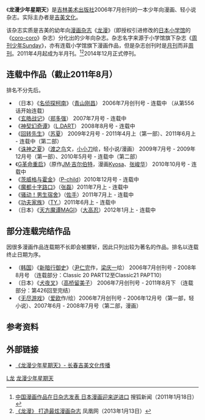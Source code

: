 {{Notability Unreferenced |time=2014-12-11T03:11:29+00:00}}
{{Infobox Magazine
| title = 龙漫少年星期天
| image_file = Longman Shaonian Jul 2006 Cover.jpg
| image_size = 
| image_caption = 2006年7月创刊号封面
| editor = 
| editor_title = 
| staff_writer = 
| frequency = 每月10日、20日出版
| circulation = 
| category = [[漫画|漫画]]、[[轻小说|轻小说]][[杂志|杂志]]
| company = [[吉林美术出版社|吉林美术出版社]]
| publisher = 
| firstdate = 2006年7月
| country = {{PRC}}
| language = [[简体中文|简体中文]]
| website = [https://web.archive.org/web/20100820043942/http://ls.longman.net.cn/index.asp https://web.archive.org/web/20100820043942/http://ls.longman.net.cn/index.asp]
| issn = 1673-3886
}}
《'''龙漫少年星期天'''》是[[吉林美术出版社|吉林美术出版社]]2006年7月创刊的一本少年向漫画、轻小说杂志。实际主办者是[[吉美文化|吉美文化]]。

该杂志实质是吉美的幼年向[[漫画杂志|漫画杂志]]《[[龙漫|龙漫]]》（即授权引进修改的[[日本|日本]][[小学馆|小学馆]]的《[[coro-coro|coro-coro]]》杂志）分化出的少年向杂志。杂志名字来源于小学馆旗下杂志《[[周刊少年Sunday|周刊少年Sunday]]》，亦有连载小学馆旗下漫画作品，但是杂志创刊时是[[月刊|月刊]]而非[[周刊|周刊]]。2011年4月起成为半月刊。<ref>[http://news.sohu.com/20110118/n278944972.shtml 中国漫画作品在日杂志发表 日本漫画迎来逆进口] {{Wayback|url=http://news.sohu.com/20110118/n278944972.shtml |date=20160304195534 }}搜狐新闻（2011年1月18日）</ref><ref>[http://news.ifeng.com/gundong/detail_2013_01/13/21127058_0.shtml 《龙漫》 打造最炫漫画杂志] {{Wayback|url=http://news.ifeng.com/gundong/detail_2013_01/13/21127058_0.shtml |date=20141213014035 }}凤凰网（2013年1月13日）</ref>2014年12月正式停刊。

==连载中作品（截止2011年8月）==
排名不分先后。
*（日本）《[[名侦探柯南|名侦探柯南]]》（[[青山刚昌|青山刚昌]]） 2006年7月创刊号 - 连载中 （从第556话开始连载）
*《[[玄皓战记|玄皓战记]]》（[[郑多强|郑多强]]） 2007年7月号 - 连载中
*《[[神契幻奇谭|神契幻奇谭]]》（[[L.DART|L.DART]]） 2008年8月号 - 连载中
*《[[回转先生|回转先生]]》（[[苏夏|苏夏]]） 2009年2月号 - 2011年4月上（第一部）、2011年6月上 - 连载中（第二部）
*《[[诛神之夏|诛神之夏]]》（[[渡之鸟|渡之鸟]]文，[[小小刀|小小刀]]绘，轻小说/漫画） 2009年7月号 - 2009年12月号（第一部）、2010年5月号 - 连载中（第二部）
*《[[G革命重启|G革命重启]]》（原作[[JM·吉尔伯特|JM·吉尔伯特]]，漫画[[Kyosa|Kyosa]]、[[张峻华|张峻华]]） 2010年10月号 - 连载中
*《[[茨威格与霍金|茨威格与霍金]]》（[[P-child|P-child]]）2010年12月号 - 连载中
*《[[魔都十字路口|魔都十字路口]]》（[[张磊_(漫画家)|张磊]]）2011年7月上 - 连载中
*《[[骚动！男生宿舍|骚动！男生宿舍]]》（[[佐手|佐手]]）2011年7月上 - 连载中
*《[[功夫家族|功夫家族]]》（[[TY.|TY.]]）2011年6月上 - 连载中
*（日本）《[[天方魔谭MAGI|天方魔谭MAGI]]》（[[大高忍|大高忍]]）2012年1月上 - 连载中

==部分连载完结作品==
因很多漫画作品连载期不长即会被腰斩，因此只列出较为著名的作品。排名以连载终止日期为序。
*（[[韩国|韩国]]）《[[新暗行御史|新暗行御史]]》（[[尹仁完|尹仁完]]作，[[梁庆一|梁庆一]]绘） 2006年7月创刊号 - 2008年8月号 （连载部分：Classic 20 PART12至Classic21 PAPT10）
*（日本）《[[犬夜叉|犬夜叉]]》（[[高桥留美子|高桥留美子]]） 2006年7月创刊号 - 2011年8月下 （连载部分：第426回至完结）
*《[[无尽游戏|无尽游戏]]》（[[爱欧|爱欧]]作/绘）2006年7月创刊号 - 2006年12月号（第一部，轻小说）、2007年6月 - 2008年7月号（第二部，漫画）
==参考资料==
{{reflist|2}}

{{中国漫画平台}}

==外部链接==
*[https://web.archive.org/web/20100820043942/http://ls.longman.net.cn/index.asp 《龙漫少年星期天》- 长春吉美文化传播]

[[Category:中国漫画杂志|L龙]]
[[Category:龙漫少年星期天|]]